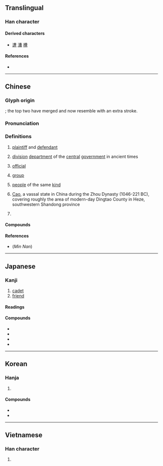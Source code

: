 {{also|曺}}
{{character info}}
==Translingual==

===Han character===
{{Han char|rn=73|rad=曰|as=07|sn=11|four=55606|canj=TWA|ids=⿱⿻一曲曰}}

====Derived characters====
* [[遭]] [[漕]] [[槽]]

====References====
* {{Han ref|kx=0502.130|dkj=14297|dj=0876.030|hdz=21511.060|uh=66F9|ud=26361|bh=B1E4|bd=45540}}

----

==Chinese==
{{zh-forms}}

===Glyph origin===
{{Han etym}}
{{Han compound|東|東|曰}}; the top two {{lang|zh|東}} have merged and now resemble {{m|zh|曲}} with an extra stroke.

===Pronunciation===
{{zh-pron
|m=cáo
|m-s=
|c=cou4
|c-t=tau3
|g=
|h=pfs=chhò;gd=cau2
|j=
|mb=cǎu
|md=cò̤
|mn=tw,xm,zz:chô/qz:chô͘
|mn-t=cao5
|w=3zau
|x=
|mc=y
|oc=y
|ma=
|cat=n
}}

===Definitions===
{{zh-hanzi}}

# {{zh-obsolete}} [[plaintiff]] and [[defendant]]
# {{zh-obsolete}} [[division]] [[department]] of the [[central]] [[government]] in ancient times
# {{zh-obsolete}} [[official]]
# {{zh-obsolete}} [[group]]
# [[people]] of the same [[kind]]
#: {{zh-x|爾曹|you all}}
# [[w:Cao (state)|Cao]], a vassal state in China during the Zhou Dynasty (1046-221 BC), covering roughly the area of modern-day Dingtao County in Heze, southwestern Shandong province
# {{surname|zh}}
#: {{zh-x|^曹 ^丕|{{w|Cao Pi|'''Cao''' Pi}}}}

====Compounds====
{{zh-der|仙曹|兒曹|倒曹|坐曹|印曹|儀曹|三曹對案|市曹|徐母罵曹|天曹|功曹|分曹|敖曹|我曹|曹劌論戰|爾曹|捉放曹|清曹峻府|曹魏|曹洞宗|才當曹斗|曹全碑|曹門|法曹|曹族|曹娥江|曹柯之盟|曹娥碑|曹國舅|曹丘|擊鼓罵曹|曹社之謀|陰曹|賊曹|綁赴市曹|蕭曹|部曹|陰曹地府|蕭規曹隨|曹市|曹楊|馬曹廟}}

====References====
* (''Min Nan'') {{thcwd|41170}}

{{zh-cat|Occupations|Places in China}}

----

==Japanese==

===Kanji===
{{ja-kanji|grade=c|rs=曰07}}

# [[cadet]]
# [[friend]]

====Readings====
{{ja-readings
|goon=ぞう<ざう
|kanon=そう<さう
|kun=つかさ-, ともがら-, へや
}}

====Compounds====
* {{ja-r|軍%曹|ぐん%そう}}
* {{ja-r|曹%長|そう%ちょう}}
* {{ja-r|御%曹%司|おん%ぞう%し}}
* {{ja-r|重%曹|じゅう%そう}}

----

==Korean==

===Hanja===
{{ko-hanja|조}}

# {{rfdef|ko|sort=曰07}}

====Compounds====
* {{ko-l|曹溪宗|조계종}}
* {{ko-l|六曹|육조}}

----

==Vietnamese==

===Han character===
{{vi-readings|readings=Tào|rs=曰07}}

# {{rfdef|vi|sort=曰07}}